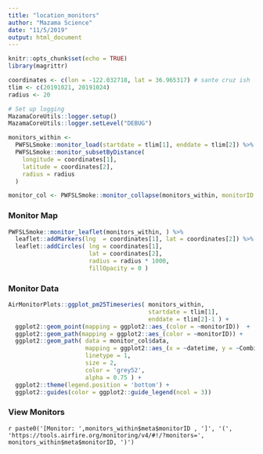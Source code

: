 ```yaml
---
title: "location_monitors"
author: "Mazama Science"
date: "11/5/2019"
output: html_document
---
```


```r
knitr::opts_chunk$set(echo = TRUE)
library(magrittr)

coordinates <- c(lon = -122.032718, lat = 36.965317) # sante cruz ish
tlim <- c(20191021, 20191024) 
radius <- 20

```

```r
# Set up logging
MazamaCoreUtils::logger.setup()
MazamaCoreUtils::logger.setLevel("DEBUG")
```

```r
monitors_within <- 
  PWFSLSmoke::monitor_load(startdate = tlim[1], enddate = tlim[2]) %>% 
  PWFSLSmoke::monitor_subsetByDistance(
    longitude = coordinates[1], 
    latitude = coordinates[2], 
    radius = radius
  )

monitor_col <- PWFSLSmoke::monitor_collapse(monitors_within, monitorID = 'Combined')
```

### Monitor Map
```r
PWFSLSmoke::monitor_leaflet(monitors_within, ) %>%
  leaflet::addMarkers(lng  = coordinates[1], lat = coordinates[2]) %>% 
  leaflet::addCircles( lng = coordinates[1], 
                       lat = coordinates[2], 
                       radius = radius * 1000, 
                       fillOpacity = 0 )
```

### Monitor Data 
```r
AirMonitorPlots::ggplot_pm25Timeseries( monitors_within,
                                        startdate = tlim[1], 
                                        enddate = tlim[2]-1 ) +
  ggplot2::geom_point(mapping = ggplot2::aes_(color = ~monitorID))  + 
  ggplot2::geom_path(mapping = ggplot2::aes_(color = ~monitorID)) + 
  ggplot2::geom_path( data = monitor_col$data,
                      mapping = ggplot2::aes_(x = ~datetime, y = ~Combined), 
                      linetype = 1, 
                      size = 2, 
                      color = 'grey52', 
                      alpha = 0.75 ) + 
  ggplot2::theme(legend.position = 'bottom') + 
  ggplot2::guides(color = ggplot2::guide_legend(ncol = 3))
```

### View Monitors
`r paste0('[Monitor: ',monitors_within$meta$monitorID , ']', '(', 'https://tools.airfire.org/monitoring/v4/#!/?monitors=', monitors_within$meta$monitorID, ')')`


